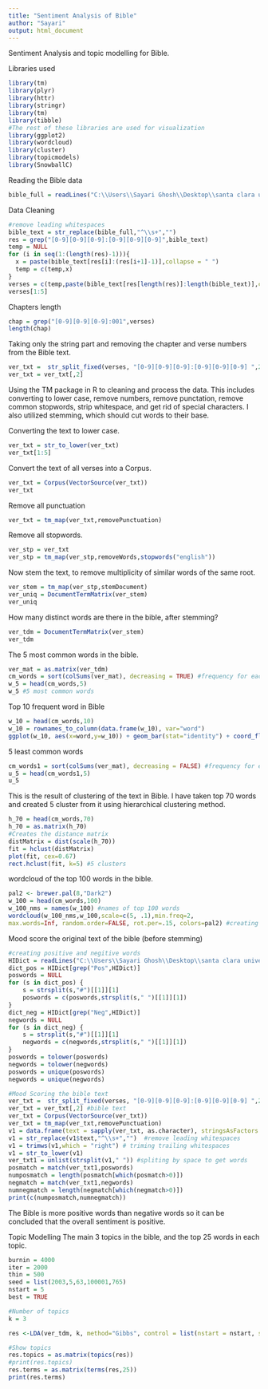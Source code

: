 ---
title: "Sentiment Analysis of Bible"
author: "Sayari"
output: html_document
---

Sentiment Analysis and topic modelling for Bible. 

Libraries used 
```{r}
library(tm)
library(plyr)
library(httr)
library(stringr)
library(tm)
library(tibble)
#The rest of these libraries are used for visualization
library(ggplot2)
library(wordcloud)
library(cluster)
library(topicmodels)
library(SnowballC)
```

Reading the Bible data
```{r}
bible_full = readLines("C:\\Users\\Sayari Ghosh\\Desktop\\santa clara university\\2016\\Spring2017\\R\\ProgramCode\\data_files\\ascii_bible.txt")
```

Data Cleaning
```{r}
#remove leading whitespaces
bible_text = str_replace(bible_full,"^\\s+","")  
res = grep("[0-9][0-9][0-9]:[0-9][0-9][0-9]",bible_text)
temp = NULL
for (i in seq(1:(length(res)-1))){
  x = paste(bible_text[res[i]:(res[i+1]-1)],collapse = " ")
  temp = c(temp,x)
}
verses = c(temp,paste(bible_text[res[length(res)]:length(bible_text)],collapse = " "))
verses[1:5]
```

Chapters length 
```{r}
chap = grep("[0-9][0-9][0-9]:001",verses)
length(chap)
```

Taking only the string part and removing the chapter and verse numbers from the 
Bible text. 

```{r}
ver_txt =  str_split_fixed(verses, "[0-9][0-9][0-9]:[0-9][0-9][0-9] ",2)
ver_txt = ver_txt[,2]
```

Using the TM package in R to cleaning and process the data. This includes 
converting to lower case, remove numbers, remove punctation, remove common 
stopwords, strip whitespace, and get rid of special characters. I also utilized 
stemming, which should cut words to their base. 

Converting the text to lower case.
```{r}
ver_txt = str_to_lower(ver_txt)
ver_txt[1:5]
```

Convert the text of all verses into a Corpus.

```{r}
ver_txt = Corpus(VectorSource(ver_txt))
ver_txt
```

Remove all punctuation  
```{r}
ver_txt = tm_map(ver_txt,removePunctuation)
```

Remove all stopwords.  
```{r}
ver_stp = ver_txt
ver_stp = tm_map(ver_stp,removeWords,stopwords("english"))
```

Now stem the text, to remove multiplicity of similar words of the same root. 
```{r}
ver_stem = tm_map(ver_stp,stemDocument)
ver_uniq = DocumentTermMatrix(ver_stem)
ver_uniq
```

How many distinct words are there in the bible, after stemming?
```{r}
ver_tdm = DocumentTermMatrix(ver_stem)
ver_tdm
```

The 5 most common words in the bible. 
```{r}
ver_mat = as.matrix(ver_tdm)
cm_words = sort(colSums(ver_mat), decreasing = TRUE) #frequency for each term
w_5 = head(cm_words,5)
w_5 #5 most common words
```

Top 10 frequent word in Bible
```{r}
w_10 = head(cm_words,10)
w_10 = rownames_to_column(data.frame(w_10), var="word")  
ggplot(w_10, aes(x=word,y=w_10)) + geom_bar(stat="identity") + coord_flip()
```

5 least common words
```{r}
cm_words1 = sort(colSums(ver_mat), decreasing = FALSE) #frequency for each term
u_5 = head(cm_words1,5)
u_5 
```

This is the result of clustering of the text in Bible. I have taken top 70 words and created 5 cluster from it using hierarchical clustering method. 
```{r}
h_70 = head(cm_words,70)
h_70 = as.matrix(h_70)
#Creates the distance matrix
distMatrix = dist(scale(h_70))
fit = hclust(distMatrix)
plot(fit, cex=0.67)
rect.hclust(fit, k=5) #5 clusters
```

wordcloud of the top 100 words in the bible. 
```{r}
pal2 <- brewer.pal(8,"Dark2")
w_100 = head(cm_words,100) 
w_100_nms = names(w_100) #names of top 100 words
wordcloud(w_100_nms,w_100,scale=c(5, .1),min.freq=2,
max.words=Inf, random.order=FALSE, rot.per=.15, colors=pal2) #creating word cloud


```

Mood score the original text of the bible (before stemming)
```{r}
#creating positive and negitive words
HIDict = readLines("C:\\Users\\Sayari Ghosh\\Desktop\\santa clara university\\2016\\Spring2017\\R\\ProgramCode\\data_files\\inqdict.txt")
dict_pos = HIDict[grep("Pos",HIDict)]
poswords = NULL
for (s in dict_pos) {
    s = strsplit(s,"#")[[1]][1]
    poswords = c(poswords,strsplit(s," ")[[1]][1])
}
dict_neg = HIDict[grep("Neg",HIDict)]
negwords = NULL
for (s in dict_neg) {
    s = strsplit(s,"#")[[1]][1]
    negwords = c(negwords,strsplit(s," ")[[1]][1])
}
poswords = tolower(poswords)
negwords = tolower(negwords)
poswords = unique(poswords)
negwords = unique(negwords)

#Mood Scoring the bible text
ver_txt =  str_split_fixed(verses, "[0-9][0-9][0-9]:[0-9][0-9][0-9] ",2)
ver_txt = ver_txt[,2] #bible text
ver_txt = Corpus(VectorSource(ver_txt))
ver_txt = tm_map(ver_txt,removePunctuation)
v1 = data.frame(text = sapply(ver_txt, as.character), stringsAsFactors = FALSE) #corpus to dataframe
v1 = str_replace(v1$text,"^\\s+","")  #remove leading whitespaces
v1 = trimws(v1,which = "right") # triming trailing whitespaces
v1 = str_to_lower(v1) 
ver_txt1 = unlist(strsplit(v1," ")) #spliting by space to get words
posmatch = match(ver_txt1,poswords)
numposmatch = length(posmatch[which(posmatch>0)])
negmatch = match(ver_txt1,negwords)
numnegmatch = length(negmatch[which(negmatch>0)])
print(c(numposmatch,numnegmatch))
```
The Bible is more positive words than negative words so it can be concluded that 
the overall sentiment is positive. 


Topic Modelling
The main 3 topics in the bible, and the top 25 words in each topic. 
```{r}
burnin = 4000
iter = 2000
thin = 500
seed = list(2003,5,63,100001,765)
nstart = 5
best = TRUE

#Number of topics
k = 3

res <-LDA(ver_tdm, k, method="Gibbs", control = list(nstart = nstart, seed = seed, best = best, burnin = burnin, iter = iter, thin = thin))

#Show topics
res.topics = as.matrix(topics(res))
#print(res.topics)
res.terms = as.matrix(terms(res,25))
print(res.terms)
```

